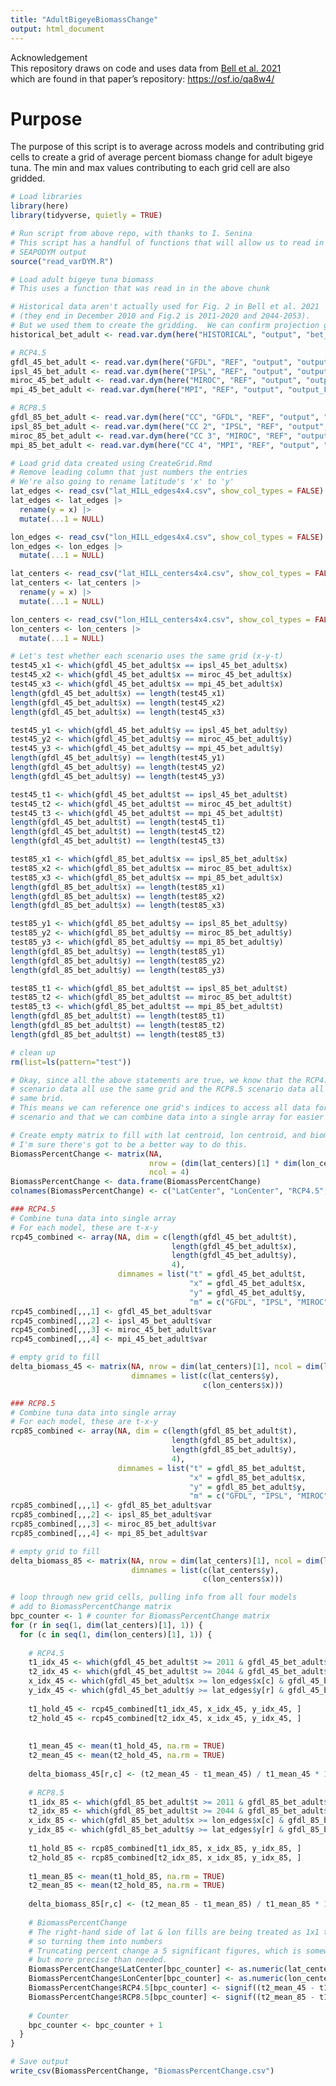 ```yaml
---
title: "AdultBigeyeBiomassChange"
output: html_document
---
```


| Acknowledgement
| This repository draws on code and uses data from [Bell et al. 2021](https://doi.org/10.1038/s41893-021-00745-z)
| which are found in that paper's repository: <https://osf.io/qa8w4/>

# Purpose
The purpose of this script is to average across models and contributing grid 
cells to create a grid of average percent biomass change for adult bigeye tuna. 
The min and max values contributing to each grid cell are also gridded. 

```r
# Load libraries
library(here)
library(tidyverse, quietly = TRUE)
```

```r
# Run script from above repo, with thanks to I. Senina
# This script has a handful of functions that will allow us to read in the 
# SEAPODYM output
source("read_varDYM.R")
```

```r
# Load adult bigeye tuna biomass
# This uses a function that was read in in the above chunk

# Historical data aren't actually used for Fig. 2 in Bell et al. 2021 
# (they end in December 2010 and Fig.2 is 2011-2020 and 2044-2053).
# But we used them to create the gridding.  We can confirm projection grids match
historical_bet_adult <- read.var.dym(here("HISTORICAL", "output", "bet_adult.dym"))

# RCP4.5
gfdl_45_bet_adult <- read.var.dym(here("GFDL", "REF", "output", "output_F0", "bet_adult.dym"))
ipsl_45_bet_adult <- read.var.dym(here("IPSL", "REF", "output", "output_F0", "bet_adult.dym"))
miroc_45_bet_adult <- read.var.dym(here("MIROC", "REF", "output", "output_F0", "bet_adult.dym"))
mpi_45_bet_adult <- read.var.dym(here("MPI", "REF", "output", "output_F0", "bet_adult.dym"))

# RCP8.5
gfdl_85_bet_adult <- read.var.dym(here("CC", "GFDL", "REF", "output", "output_F0", "bet_adult.dym"))
ipsl_85_bet_adult <- read.var.dym(here("CC 2", "IPSL", "REF", "output", "output_F0", "bet_adult.dym"))
miroc_85_bet_adult <- read.var.dym(here("CC 3", "MIROC", "REF", "output", "output_F0", "bet_adult.dym"))
mpi_85_bet_adult <- read.var.dym(here("CC 4", "MPI", "REF", "output", "output_F0", "bet_adult.dym"))
```

```r
# Load grid data created using CreateGrid.Rmd
# Remove leading column that just numbers the entries
# We're also going to rename latitude's 'x' to 'y'
lat_edges <- read_csv("lat_HILL_edges4x4.csv", show_col_types = FALSE)
lat_edges <- lat_edges |>
  rename(y = x) |>
  mutate(...1 = NULL)

lon_edges <- read_csv("lon_HILL_edges4x4.csv", show_col_types = FALSE)
lon_edges <- lon_edges |>
  mutate(...1 = NULL)

lat_centers <- read_csv("lat_HILL_centers4x4.csv", show_col_types = FALSE)
lat_centers <- lat_centers |>
  rename(y = x) |>
  mutate(...1 = NULL)

lon_centers <- read_csv("lon_HILL_centers4x4.csv", show_col_types = FALSE)
lon_centers <- lon_centers |>
  mutate(...1 = NULL)
```


```r
# Let's test whether each scenario uses the same grid (x-y-t)
test45_x1 <- which(gfdl_45_bet_adult$x == ipsl_45_bet_adult$x)
test45_x2 <- which(gfdl_45_bet_adult$x == miroc_45_bet_adult$x)
test45_x3 <- which(gfdl_45_bet_adult$x == mpi_45_bet_adult$x)
length(gfdl_45_bet_adult$x) == length(test45_x1)
length(gfdl_45_bet_adult$x) == length(test45_x2)
length(gfdl_45_bet_adult$x) == length(test45_x3)

test45_y1 <- which(gfdl_45_bet_adult$y == ipsl_45_bet_adult$y)
test45_y2 <- which(gfdl_45_bet_adult$y == miroc_45_bet_adult$y)
test45_y3 <- which(gfdl_45_bet_adult$y == mpi_45_bet_adult$y)
length(gfdl_45_bet_adult$y) == length(test45_y1)
length(gfdl_45_bet_adult$y) == length(test45_y2)
length(gfdl_45_bet_adult$y) == length(test45_y3)

test45_t1 <- which(gfdl_45_bet_adult$t == ipsl_45_bet_adult$t)
test45_t2 <- which(gfdl_45_bet_adult$t == miroc_45_bet_adult$t)
test45_t3 <- which(gfdl_45_bet_adult$t == mpi_45_bet_adult$t)
length(gfdl_45_bet_adult$t) == length(test45_t1)
length(gfdl_45_bet_adult$t) == length(test45_t2)
length(gfdl_45_bet_adult$t) == length(test45_t3)

test85_x1 <- which(gfdl_85_bet_adult$x == ipsl_85_bet_adult$x)
test85_x2 <- which(gfdl_85_bet_adult$x == miroc_85_bet_adult$x)
test85_x3 <- which(gfdl_85_bet_adult$x == mpi_85_bet_adult$x)
length(gfdl_85_bet_adult$x) == length(test85_x1)
length(gfdl_85_bet_adult$x) == length(test85_x2)
length(gfdl_85_bet_adult$x) == length(test85_x3)

test85_y1 <- which(gfdl_85_bet_adult$y == ipsl_85_bet_adult$y)
test85_y2 <- which(gfdl_85_bet_adult$y == miroc_85_bet_adult$y)
test85_y3 <- which(gfdl_85_bet_adult$y == mpi_85_bet_adult$y)
length(gfdl_85_bet_adult$y) == length(test85_y1)
length(gfdl_85_bet_adult$y) == length(test85_y2)
length(gfdl_85_bet_adult$y) == length(test85_y3)

test85_t1 <- which(gfdl_85_bet_adult$t == ipsl_85_bet_adult$t)
test85_t2 <- which(gfdl_85_bet_adult$t == miroc_85_bet_adult$t)
test85_t3 <- which(gfdl_85_bet_adult$t == mpi_85_bet_adult$t)
length(gfdl_85_bet_adult$t) == length(test85_t1)
length(gfdl_85_bet_adult$t) == length(test85_t2)
length(gfdl_85_bet_adult$t) == length(test85_t3)

# clean up
rm(list=ls(pattern="test"))

# Okay, since all the above statements are true, we know that the RCP4.5 
# scenario data all use the same grid and the RCP8.5 scenario data all use the
# same brid.
# This means we can reference one grid's indices to access all data for that
# scenario and that we can combine data into a single array for easier wrangling.
```

```r
# Create empty matrix to fill with lat centroid, lon centroid, and biomass change
# I'm sure there's got to be a better way to do this.
BiomassPercentChange <- matrix(NA, 
                               nrow = (dim(lat_centers)[1] * dim(lon_centers)[1]),
                               ncol = 4)
BiomassPercentChange <- data.frame(BiomassPercentChange)
colnames(BiomassPercentChange) <- c("LatCenter", "LonCenter", "RCP4.5", "RCP8.5")

```


```r
### RCP4.5
# Combine tuna data into single array
# For each model, these are t-x-y
rcp45_combined <- array(NA, dim = c(length(gfdl_45_bet_adult$t),
                                    length(gfdl_45_bet_adult$x),
                                    length(gfdl_45_bet_adult$y),
                                    4),
                        dimnames = list("t" = gfdl_45_bet_adult$t,
                                        "x" = gfdl_45_bet_adult$x,
                                        "y" = gfdl_45_bet_adult$y,
                                        "m" = c("GFDL", "IPSL", "MIROC", "MPI")))
rcp45_combined[,,,1] <- gfdl_45_bet_adult$var 
rcp45_combined[,,,2] <- ipsl_45_bet_adult$var
rcp45_combined[,,,3] <- miroc_45_bet_adult$var
rcp45_combined[,,,4] <- mpi_45_bet_adult$var

# empty grid to fill
delta_biomass_45 <- matrix(NA, nrow = dim(lat_centers)[1], ncol = dim(lon_centers)[1],
                           dimnames = list(c(lat_centers$y), 
                                           c(lon_centers$x)))

### RCP8.5
# Combine tuna data into single array
# For each model, these are t-x-y
rcp85_combined <- array(NA, dim = c(length(gfdl_85_bet_adult$t),
                                    length(gfdl_85_bet_adult$x),
                                    length(gfdl_85_bet_adult$y),
                                    4),
                        dimnames = list("t" = gfdl_85_bet_adult$t,
                                        "x" = gfdl_85_bet_adult$x,
                                        "y" = gfdl_85_bet_adult$y,
                                        "m" = c("GFDL", "IPSL", "MIROC", "MPI")))
rcp85_combined[,,,1] <- gfdl_85_bet_adult$var 
rcp85_combined[,,,2] <- ipsl_85_bet_adult$var
rcp85_combined[,,,3] <- miroc_85_bet_adult$var
rcp85_combined[,,,4] <- mpi_85_bet_adult$var

# empty grid to fill
delta_biomass_85 <- matrix(NA, nrow = dim(lat_centers)[1], ncol = dim(lon_centers)[1],
                           dimnames = list(c(lat_centers$y), 
                                           c(lon_centers$x)))

# loop through new grid cells, pulling info from all four models
# add to BiomassPercentChange matrix
bpc_counter <- 1 # counter for BiomassPercentChange matrix
for (r in seq(1, dim(lat_centers)[1], 1)) {
  for (c in seq(1, dim(lon_centers)[1], 1)) {
    
    # RCP4.5
    t1_idx_45 <- which(gfdl_45_bet_adult$t >= 2011 & gfdl_45_bet_adult$t < 2021)
    t2_idx_45 <- which(gfdl_45_bet_adult$t >= 2044 & gfdl_45_bet_adult$t < 2054)
    x_idx_45 <- which(gfdl_45_bet_adult$x >= lon_edges$x[c] & gfdl_45_bet_adult$x < lon_edges$x[c+1])
    y_idx_45 <- which(gfdl_45_bet_adult$y >= lat_edges$y[r] & gfdl_45_bet_adult$y < lat_edges$y[r+1])
    
    t1_hold_45 <- rcp45_combined[t1_idx_45, x_idx_45, y_idx_45, ]
    t2_hold_45 <- rcp45_combined[t2_idx_45, x_idx_45, y_idx_45, ]
    
    
    t1_mean_45 <- mean(t1_hold_45, na.rm = TRUE)
    t2_mean_45 <- mean(t2_hold_45, na.rm = TRUE)
    
    delta_biomass_45[r,c] <- (t2_mean_45 - t1_mean_45) / t1_mean_45 * 100
    
    # RCP8.5
    t1_idx_85 <- which(gfdl_85_bet_adult$t >= 2011 & gfdl_85_bet_adult$t < 2021)
    t2_idx_85 <- which(gfdl_85_bet_adult$t >= 2044 & gfdl_85_bet_adult$t < 2054)
    x_idx_85 <- which(gfdl_85_bet_adult$x >= lon_edges$x[c] & gfdl_85_bet_adult$x < lon_edges$x[c+1])
    y_idx_85 <- which(gfdl_85_bet_adult$y >= lat_edges$y[r] & gfdl_85_bet_adult$y < lat_edges$y[r+1])
    
    t1_hold_85 <- rcp85_combined[t1_idx_85, x_idx_85, y_idx_85, ]
    t2_hold_85 <- rcp85_combined[t2_idx_85, x_idx_85, y_idx_85, ]
    
    t1_mean_85 <- mean(t1_hold_85, na.rm = TRUE)
    t2_mean_85 <- mean(t2_hold_85, na.rm = TRUE)
    
    delta_biomass_85[r,c] <- (t2_mean_85 - t1_mean_85) / t1_mean_85 * 100
    
    # BiomassPercentChange
    # The right-hand side of lat & lon fills are being treated as 1x1 tibbles
    # so turning them into numbers
    # Truncating percent change a 5 significant figures, which is somewhat arbitrary,
    # but more precise than needed.
    BiomassPercentChange$LatCenter[bpc_counter] <- as.numeric(lat_centers[r,1])
    BiomassPercentChange$LonCenter[bpc_counter] <- as.numeric(lon_centers[c,1])
    BiomassPercentChange$RCP4.5[bpc_counter] <- signif((t2_mean_45 - t1_mean_45) / t1_mean_45 * 100, 5)
    BiomassPercentChange$RCP8.5[bpc_counter] <- signif((t2_mean_85 - t1_mean_85) / t1_mean_85 * 100, 5)
    
    # Counter
    bpc_counter <- bpc_counter + 1
  }
}
```

```r
# Save output
write_csv(BiomassPercentChange, "BiomassPercentChange.csv")
```

